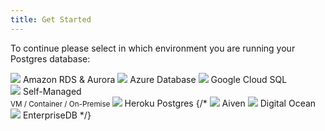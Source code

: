 ```yaml
---
title: Get Started
---
```


To continue please select in which environment you are running your Postgres database:

<div className="install-choice">
  <Link
    className="install-choice--step"
    to="install/amazon_rds/01_configure_rds_instance"
  >
    <img src="/images-old/docs/logo_aws.svg" />
    Amazon RDS &amp; Aurora
  </Link>
  <Link
    className="install-choice--step"
    to="install/azure_database/01_create_monitoring_user"
  >
    <img
      src="/images-old/docs/logo_microsoft_azure.png"
      style={{ padding: "5px" }}
    />
    Azure Database
  </Link>
  <Link
    className="install-choice--step"
    to="install/google_cloud_sql/01_create_monitoring_user"
  >
    <img src="/images-old/docs/logo_google_cloud_platform.png" />
    Google Cloud SQL
  </Link>
</div>
<div className="install-choice">
  <Link
    className="install-choice--step"
    to="install/self_managed/01_create_monitoring_user"
  >
    <img src="/images-old/docs/logo_postgres.svg" />
    Self-Managed
    <br />
    <small style={{ marginTop: "-5px", fontSize: "12px" }}>
      VM / Container / On-Premise
    </small>
  </Link>
  <Link
    className="install-choice--step"
    to="install/heroku_postgres/01_deploy_the_collector"
  >
    <img src="/images-old/docs/logo_heroku.svg" />
    Heroku Postgres
  </Link>
  {/*<Link className="install-choice--step" to="install/heroku_postgres/01_deploy_the_collector">
    <img src="/images-old/docs/logo_aiven.png" />
    Aiven
  </Link>
  <Link className="install-choice--step" to="install/heroku_postgres/01_deploy_the_collector">
    <img src="/images-old/docs/logo_digital_ocean.png" />
    Digital Ocean
  </Link>
  <Link className="install-choice--step" to="install/heroku_postgres/01_deploy_the_collector">
    <img src="/images-old/docs/logo_enterprise_db.png" style={{padding: "8px"}} />
    EnterpriseDB
  </Link>*/}
</div>
